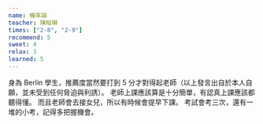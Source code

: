 ```yaml
---
name: 機率論
teacher: 陳柏琳
times: ["2-8", "2-9"]
recommend: 5
sweet: 4
relax: 3
learned: 5
---
```

身為 Berlin 學生，推薦度當然要打到 5 分才對得起老師（以上發言出自於本人自願，並未受到任何脅迫與利誘）。
老師上課應該算是十分簡單，有認真上課應該都聽得懂。
而且老師會去接女兒，所以有時候會提早下課。
考試會考三次，還有一堆的小考，記得多把握機會。